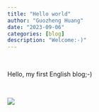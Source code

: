 ```yaml
---
title: "Hello world"
author: "Guozheng Huang"
date: "2023-09-06"
categories: [blog]
description: "Welcome:-)"
---
```


<br>

Hello, my first English blog;-)

</br>

![](https://cdn.jsdelivr.net/gh/residualsun1/en-blog-static/cover/2023-09-06.jpg)
